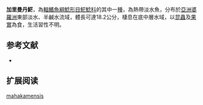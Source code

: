 {{Speciesbox
| name = 加里曼丹𩷶
| image = 
| image_caption = 
| image_width = 250px
| status = NE
| status_system = IUCN3.1
| genus = Pangasius
| species = mahakamensis
| authority = Pouyaud, Gustiano & Teugels, 2002
| synonyms = 
}}

'''加里曼丹𩷶'''，為[[輻鰭魚綱|輻鰭魚綱]][[鯰形目|鯰形目]][[𩷶鯰科|𩷶鯰科]]的其中一[[種|種]]，為熱帶淡水魚，分布於[[亞洲|亞洲]][[婆羅洲|婆羅洲]]東部淡水、半鹹水流域，體長可達18.2公分，棲息在底中層水域，以[[昆蟲|昆蟲]]及[[果實|果實]]為食，生活習性不明。

==参考文献==
*{{FishBase_species|genus=Pangasius|species=mahakamensis|year=2015|month=7}}

== 扩展阅读 ==
{{refbegin}}
{{wikispecies-inline|Pangasius mahakamensis|加里曼丹𩷶}}
{{refend}}
{{Taxonbar|from=Q148838}}

[[Category:𩷶屬|mahakamensis]]